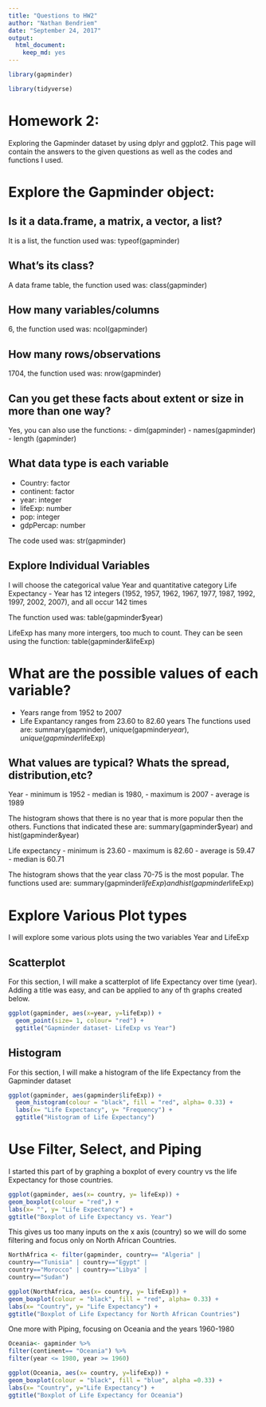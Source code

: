```yaml
---
title: "Questions to HW2"
author: "Nathan Bendriem"
date: "September 24, 2017"
output: 
  html_document: 
    keep_md: yes
---
```


```r
library(gapminder)
```
```r
library(tidyverse)
```

# Homework 2:

Exploring the Gapminder dataset by using dplyr and ggplot2.  This page will contain the answers to the given questions as well as the codes and functions I used.

# Explore the Gapminder object:

## Is it a data.frame, a matrix, a vector, a list?
It is a list, the function used was: typeof(gapminder)

## What's its class?
A data frame table, the function used was: class(gapminder)

## How many variables/columns
6, the function used was: ncol(gapminder)

## How many rows/observations
1704, the function used was: nrow(gapminder)

## Can you get these facts about extent or size in more than one way?

Yes, you can also use the functions:
- dim(gapminder)
- names(gapminder) 
- length (gapminder) 

## What data type is each variable

- Country: factor
- continent: factor
- year: integer
- lifeExp: number
- pop: integer
- gdpPercap: number

The code used was: str(gapminder)

## Explore Individual Variables

I will choose the categorical value Year and quantitative category Life Expectancy
- Year has 12 integers (1952, 1957, 1962, 1967, 1977, 1987, 1992, 1997, 2002, 2007), and all occur 142 times

The function used was: table(gapminder$year)

LifeExp has many more intergers, too much to count.  They can be seen using the function: table(gapminder&lifeExp)

# What are the possible values of each variable?

- Years range from 1952 to 2007
- Life Expantancy ranges from 23.60 to 82.60 years
The functions used are: summary(gapminder), unique(gapminder$year), unique(gapminder$lifeExp)

## What values are typical? Whats the spread, distribution,etc?

Year
- minimum is 1952 
- median is 1980, 
- maximum is 2007
- average is 1989

The histogram shows that there is no year that is more popular then the others.  Functions that indicated these are: summary(gapminder$year) and hist(gapminder&year)

Life expectancy
- minimum is 23.60
- maximum is 82.60
- average is 59.47
- median is 60.71

The histogram shows that the year class 70-75 is the most popular.  The functions used are: summary(gapminder$lifeExp) and hist(gapminder$lifeExp)

# Explore Various Plot types

I will explore some various plots using the two variables Year and LifeExp




## Scatterplot

For this section, I will make a scatterplot of life Expectancy over time (year).  Adding a title was easy, and can be applied to any of th graphs created below. 

```r
ggplot(gapminder, aes(x=year, y=lifeExp)) + 
  geom_point(size= 1, colour= "red") +
  ggtitle("Gapminder dataset- LifeExp vs Year")

```

## Histogram

For this section, I will make a histogram of the life Expectancy from the Gapminder dataset


```r
ggplot(gapminder, aes(gapminder$lifeExp)) + 
  geom_histogram(colour = "black", fill = "red", alpha= 0.33) + 
  labs(x= "Life Expectancy", y= "Frequency") + 
  ggtitle("Histogram of Life Expectancy")
```

# Use Filter, Select, and Piping

I started this part of by graphing a boxplot of every country vs the life Expectancy for those countries.  

```r
ggplot(gapminder, aes(x= country, y= lifeExp)) + 
geom_boxplot(colour = "red",) + 
labs(x= "", y= "Life Expectancy") + 
ggtitle("Boxplot of Life Expectancy vs. Year")
```

This gives us too many inputs on the x axis (country) so we will do some filtering and focus only on North African Countries.

```r
NorthAfrica <- filter(gapminder, country== "Algeria" |
country=="Tunisia" | country=="Egypt" | 
country=="Morocco" | country=="Libya" |
country=="Sudan")
```
```r
ggplot(NorthAfrica, aes(x= country, y= lifeExp)) + 
geom_boxplot(colour = "black", fill = "red", alpha= 0.33) + 
labs(x= "Country", y= "Life Expectancy") + 
ggtitle("Boxplot of Life Expectancy for North African Countries")
```


One more with Piping, focusing on Oceania and the years 1960-1980

```r
Oceania<- gapminder %>% 
filter(continent== "Oceania") %>%
filter(year <= 1980, year >= 1960)
```

```r
ggplot(Oceania, aes(x= country, y=lifeExp)) + 
geom_boxplot(colour = "black", fill = "blue", alpha =0.33) + 
labs(x= "Country", y="Life Expectancy") + 
ggtitle("Boxplot of Life Expectancy for Oceania")
```






